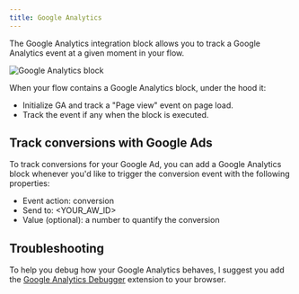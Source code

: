 ```yaml
---
title: Google Analytics
---
```


The Google Analytics integration block allows you to track a Google Analytics event at a given moment in your flow.

<Frame>
  <img src="/images/blocks/integrations/ga.png" alt="Google Analytics block" />
</Frame>

When your flow contains a Google Analytics block, under the hood it:

- Initialize GA and track a "Page view" event on page load.
- Track the event if any when the block is executed.

## Track conversions with Google Ads

To track conversions for your Google Ad, you can add a Google Analytics block whenever you'd like to trigger the conversion event with the following properties:

- Event action: conversion
- Send to: \<YOUR_AW_ID\>
- Value (optional): a number to quantify the conversion

## Troubleshooting

To help you debug how your Google Analytics behaves, I suggest you add the [Google Analytics Debugger](https://chrome.google.com/webstore/detail/google-analytics-debugger/jnkmfdileelhofjcijamephohjechhna) extension to your browser.

